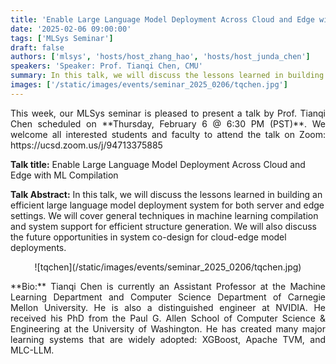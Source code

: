 ```yaml
---
title: 'Enable Large Language Model Deployment Across Cloud and Edge with ML Compilation'
date: '2025-02-06 09:00:00'
tags: ['MLSys Seminar']
draft: false
authors: ['mlsys', 'hosts/host_zhang_hao', 'hosts/host_junda_chen']
speakers: 'Speaker: Prof. Tianqi Chen, CMU'
summary: In this talk, we will discuss the lessons learned in building an efficient large language model deployment system for both server and edge settings. We will cover general techniques in machine learning compilation and system support for efficient structure generation. We will also discuss the future opportunities in system co-design for cloud-edge model deployments.
images: ['/static/images/events/seminar_2025_0206/tqchen.jpg']
---
```


<p align="justify">
This week, our MLSys seminar is pleased to present a talk by Prof. Tianqi Chen scheduled on **Thursday, February 6 @ 6:30 PM (PST)**. We welcome all interested students and faculty to attend the talk on Zoom: https://ucsd.zoom.us/j/94713375885

**Talk title:** Enable Large Language Model Deployment Across Cloud and Edge with ML Compilation

**Talk Abstract:** In this talk, we will discuss the lessons learned in building an efficient large language model deployment system for both server and edge settings. We will cover general techniques in machine learning compilation and system support for efficient structure generation. We will also discuss the future opportunities in system co-design for cloud-edge model deployments.

</p>

<center>![tqchen](/static/images/events/seminar_2025_0206/tqchen.jpg)</center>

<p align="justify">
  **Bio:** Tianqi Chen is currently an Assistant Professor at the Machine Learning Department and
  Computer Science Department of Carnegie Mellon University. He is also a distinguished engineer at
  NVIDIA. He received his PhD from the Paul G. Allen School of Computer Science & Engineering at the
  University of Washington. He has created many major learning systems that are widely adopted:
  XGBoost, Apache TVM, and MLC-LLM.
</p>
